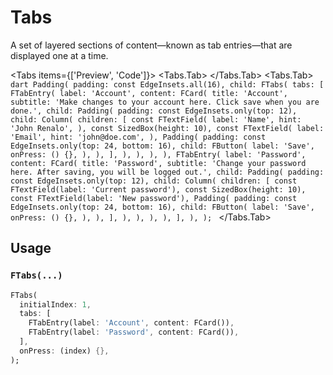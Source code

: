 
# Tabs
A set of layered sections of content—known as tab entries—that are displayed one at a time.

<Tabs items={['Preview', 'Code']}>
  <Tabs.Tab>
    <Widget name='tabs' query={{}}/>
  </Tabs.Tab>
  <Tabs.Tab>
    ```dart
    Padding(
      padding: const EdgeInsets.all(16),
      child: FTabs(
        tabs: [
          FTabEntry(
            label: 'Account',
            content: FCard(
              title: 'Account',
              subtitle: 'Make changes to your account here. Click save when you are done.',
              child: Padding(
                padding: const EdgeInsets.only(top: 12),
                child: Column(
                  children: [
                    const FTextField(
                      label: 'Name',
                      hint: 'John Renalo',
                    ),
                    const SizedBox(height: 10),
                    const FTextField(
                      label: 'Email',
                      hint: 'john@doe.com',
                    ),
                    Padding(
                      padding: const EdgeInsets.only(top: 24, bottom: 16),
                      child: FButton(
                        label: 'Save',
                        onPress: () {},
                      ),
                    ),
                  ],
                ),
              ),
            ),
          ),
          FTabEntry(
            label: 'Password',
            content: FCard(
              title: 'Password',
              subtitle: 'Change your password here. After saving, you will be logged out.',
              child: Padding(
                padding: const EdgeInsets.only(top: 12),
                child: Column(
                  children: [
                    const FTextField(label: 'Current password'),
                    const SizedBox(height: 10),
                    const FTextField(label: 'New password'),
                    Padding(
                      padding: const EdgeInsets.only(top: 24, bottom: 16),
                      child: FButton(
                        label: 'Save',
                        onPress: () {},
                      ),
                    ),
                  ],
                ),
              ),
            ),
          ),
        ],
      ),
    );
    ```
  </Tabs.Tab>
</Tabs>

## Usage

### `FTabs(...)`

```dart
FTabs(
  initialIndex: 1,
  tabs: [
    FTabEntry(label: 'Account', content: FCard()),
    FTabEntry(label: 'Password', content: FCard()),
  ],
  onPress: (index) {},
);
```
